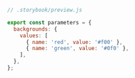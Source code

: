 ```js
// .storybook/preview.js

export const parameters = {
  backgrounds: {
    values: [
      { name: 'red', value: '#f00' },
      { name: 'green', value: '#0f0' },
    ],
  },
};
```